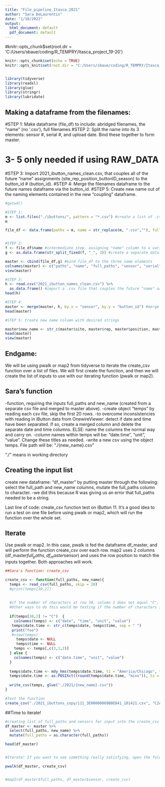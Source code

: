 ```yaml
---
title: "File_pipeline_Itasca_2021"
author: "Sara DeLaurentis"
date: "1/10/2022"
output:
  html_document: default
  pdf_document: default
---
```



#knitr::opts_chunk$set(root.dir = 'C:/Users/sbaue/coding/R_TEMPRY/Itasca_project_19-20')

```r

knitr::opts_chunk$set(echo = TRUE)
knitr::opts_knit$set(root.dir = "C:/Users/sbaue/coding/R_TEMPRY/Itasca_project_19-21")


library(tidyverse)
library(readxl)
library(glue)
library(stringr)
library(lubridate)

```

## Making a dataframe from the filenames:

#STEP 1: Make dataframe (file_df) to include: abridged filenames, the "name" (no '.csv'), full filenames
#STEP 2: Split the name into its 3 elements: sensor #, serial #, and upload date. Bind these together to form master.

# 3- 5 only needed if using RAW_DATA
#STEP 3: Import 2021_ibutton_names_clean.csv, that couples all of the future "name" assignments (site_rep_position_buttonID_season) to the button_id # (button_id).
#STEP 4: Merge the filenames dataframe to the future names dataframe via the button_id.
#STEP 5: Create new name out of the naming elements contained in the new "coupling" dataframe.

```r

#getwd()

#STEP 1:
m <- list.files("./ibuttons/", pattern = "*.csv") #create a list of .csv files
m

file_df <- data.frame(paths = m, name = str_replace(m, ".csv",""), full_paths = list.files("./ibuttons/", pattern = "*.csv", full.names = TRUE)) #create dataframe with 3 columns: paths, name, and full_paths


#STEP 2:
f <- file_df$name #intermediate step, assigning "name" column to a variable to be used in g.
g <- as.data.frame(str_split_fixed(f, "_", 3)) #create a separate dataframe (g) by splitting the name column into three elements.

master <- cbind(file_df,g) #bind file_df to the three name elements
colnames(master) <- c("paths", "name", "full_paths", "sensor", "serial" , "upload_date")
view(master)

#STEP 3:
h <- read.csv("2021_ibutton_names_clean.csv") %>% 
  as.data.frame() #import a .csv file that couples the future "name" assignments (site_rep_position_buttonID_season) to the button ID number.
head(h)

#STEP 4:
master <- merge(master, h, by.x = "sensor", by.y = "button_id") #merge filenames dataframe to the future names dataframe via the button_id.
head(master)

#STEP 5: Create new name column with desired strings

master$new_name <- str_c(master$site, master$rep, master$position, master$sensor, master$season, sep = "_") #create a new_name out of these elements of the dataframe
head(master)
view(master)


```
## Endgame:
We will be using pwalk or map2 from tidyverse to iterate the create_csv function over a list of files. We will first create the function, and then we will create the list of inputs to use with our iterating function (pwalk or map2).

## Sara's function

-function, requiring the inputs full_paths and new_name (created from a separate csv file and merged to master above). 
-create object "temps" by reading each csv file, skip the first 20 rows.
-to overcome inconsistencies with reading in iButton data from OnewireViewer: detect if date and time have been separated. If so, create a merged column and delete the separate date and time columns. ELSE: name the columns the normal way and carry on.
-column names within temps will be: "date.time", "unit", "value". Change these titles as needed.
-write a new csv using the object temps. File path will be: "./{new_name}.csv"

"./" means in working directory

## Creating the input list
create new dataframe: "df_master" by putting master through the following:
select the full_path and new_name columns, mutate the full_paths column to character.
  -we did this because R was giving us an error that full_paths needed to be a string.

Last line of code: create_csv function test on iButton 11.
It's a good idea to run a test on one file before using pwalk or map2, which will run the function over the whole set.

## Iterate
Use pwalk or map2. In this case, pwalk is fed the dataframe df_master, and will perform the function create_csv over each row.
map2 uses 2 columns (df_master$full_paths, df_master$sensor) and uses the row position to match the inputs together. Both approaches will work.



```r

##Sara's function: create_csv

create_csv <- function(full_paths, new_name){
  temps <- read_csv(full_paths, skip = 20)
  #print(temps[30,2])
  
  
  #if the number of characters at row 30, column 2 does not equal "C", it means the date and time were separated. Column two should ONLy have "C" in it, for units. In retrospect, I probably should have gone the other direction (separated the ones that were joined), but we'll see. This function merges date and time together (into date.time) and removes the separate date and time columns. It alse re-orders the columns after this process.
  #Other ways to do this would be testing if the number of characters in the first column is less than the lowest # used in a combined date and time column.
  
  if(temps[30,2] != "C")  {  
    colnames(temps) <- c("date", "time", "unit", "value")
   temps$date.time <- str_c(temps$date, temps$time, sep = " ")
   print("foo")
   #view(temps)
     temps$date <- NULL
     temps$time <- NULL
    temps <- temps[,c(3,1,2)]
  } else {
    colnames(temps) <- c("date.time", "unit", "value")
  }
  
  temps$date.time <- mdy_hms(temps$date.time, tz = "America/Chicago", truncated = 3) #Get R to recognize your current date format
  temps$date.time <- as.POSIXct((round(temps$date.time, "mins")), tz = "America/Chicago") #Round off the seconds (turns into POSIXlt), re-convert to POSIXct.
  
  write_csv(temps, glue("./2021/{new_name}.csv"))
}

#Test the function
create_csv("./2021_ibuttons_copy/i11_3E00000069B0E841_101421.csv", "C2A_lksdfae9")


```

##Time to iterate!

```r

#creating list of full_paths and sensors for input into the create_csv function
df_master <- master %>% 
  select(full_paths, new_name) %>% 
  mutate(full_paths = as.character(full_paths))

head(df_master)


#Iterate! If you want to see something really satisfying, open the folder that you're saving these to and watch the files pop in.

pwalk(df_master, create_csv)


#map2(df_master$full_paths, df_master$sensor, create_csv)

```
